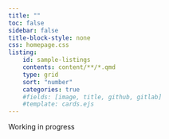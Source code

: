 ```yaml
---
title: ""
toc: false
sidebar: false
title-block-style: none
css: homepage.css
listing:
    id: sample-listings
    contents: content/**/*.qmd
    type: grid
    sort: "number"
    categories: true
    #fields: [image, title, github, gitlab]
    #template: cards.ejs
---
```


::: {#hero-banner .column-screen}
::: {.grid .column-page}
::: {.headline .g-col-lg-6 .g-col-12 .g-col-md-12}
::: h1
Working in progress
:::

::: h2

:::

```{=html}

```
<br>


<br>
:::

::: {.g-col-lg-6 .g-col-12 .g-col-md-12}

:::
:::
:::


::: {#sample-listings}
:::

```{}
```
